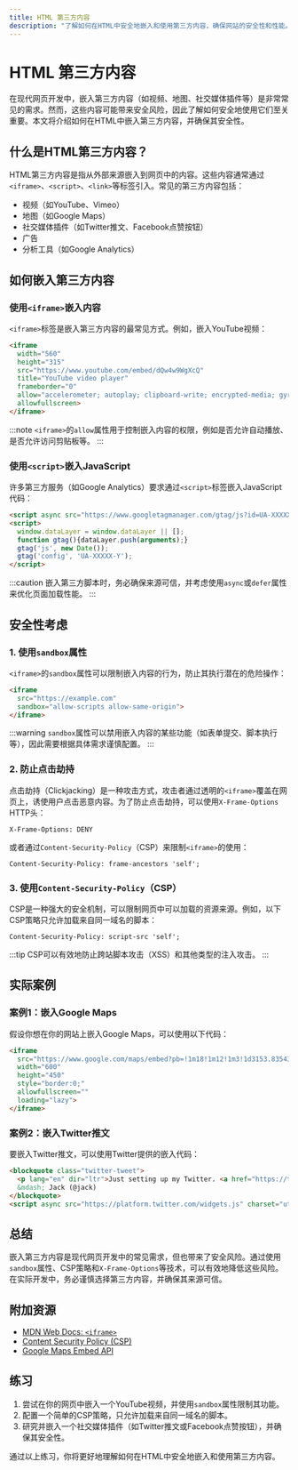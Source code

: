 ```yaml
---
title: HTML 第三方内容
description: "了解如何在HTML中安全地嵌入和使用第三方内容，确保网站的安全性和性能。"
---
```


# HTML 第三方内容

在现代网页开发中，嵌入第三方内容（如视频、地图、社交媒体插件等）是非常常见的需求。然而，这些内容可能带来安全风险，因此了解如何安全地使用它们至关重要。本文将介绍如何在HTML中嵌入第三方内容，并确保其安全性。

## 什么是HTML第三方内容？

HTML第三方内容是指从外部来源嵌入到网页中的内容。这些内容通常通过`<iframe>`、`<script>`、`<link>`等标签引入。常见的第三方内容包括：

- 视频（如YouTube、Vimeo）
- 地图（如Google Maps）
- 社交媒体插件（如Twitter推文、Facebook点赞按钮）
- 广告
- 分析工具（如Google Analytics）

## 如何嵌入第三方内容

### 使用`<iframe>`嵌入内容

`<iframe>`标签是嵌入第三方内容的最常见方式。例如，嵌入YouTube视频：

```html
<iframe 
  width="560" 
  height="315" 
  src="https://www.youtube.com/embed/dQw4w9WgXcQ" 
  title="YouTube video player" 
  frameborder="0" 
  allow="accelerometer; autoplay; clipboard-write; encrypted-media; gyroscope; picture-in-picture" 
  allowfullscreen>
</iframe>
```

:::note
`<iframe>`的`allow`属性用于控制嵌入内容的权限，例如是否允许自动播放、是否允许访问剪贴板等。
:::

### 使用`<script>`嵌入JavaScript

许多第三方服务（如Google Analytics）要求通过`<script>`标签嵌入JavaScript代码：

```html
<script async src="https://www.googletagmanager.com/gtag/js?id=UA-XXXXX-Y"></script>
<script>
  window.dataLayer = window.dataLayer || [];
  function gtag(){dataLayer.push(arguments);}
  gtag('js', new Date());
  gtag('config', 'UA-XXXXX-Y');
</script>
```

:::caution
嵌入第三方脚本时，务必确保来源可信，并考虑使用`async`或`defer`属性来优化页面加载性能。
:::

## 安全性考虑

### 1. 使用`sandbox`属性

`<iframe>`的`sandbox`属性可以限制嵌入内容的行为，防止其执行潜在的危险操作：

```html
<iframe 
  src="https://example.com" 
  sandbox="allow-scripts allow-same-origin">
</iframe>
```

:::warning
`sandbox`属性可以禁用嵌入内容的某些功能（如表单提交、脚本执行等），因此需要根据具体需求谨慎配置。
:::

### 2. 防止点击劫持

点击劫持（Clickjacking）是一种攻击方式，攻击者通过透明的`<iframe>`覆盖在网页上，诱使用户点击恶意内容。为了防止点击劫持，可以使用`X-Frame-Options` HTTP头：

```http
X-Frame-Options: DENY
```

或者通过`Content-Security-Policy`（CSP）来限制`<iframe>`的使用：

```http
Content-Security-Policy: frame-ancestors 'self';
```

### 3. 使用`Content-Security-Policy`（CSP）

CSP是一种强大的安全机制，可以限制网页中可以加载的资源来源。例如，以下CSP策略只允许加载来自同一域名的脚本：

```http
Content-Security-Policy: script-src 'self';
```

:::tip
CSP可以有效地防止跨站脚本攻击（XSS）和其他类型的注入攻击。
:::

## 实际案例

### 案例1：嵌入Google Maps

假设你想在你的网站上嵌入Google Maps，可以使用以下代码：

```html
<iframe 
  src="https://www.google.com/maps/embed?pb=!1m18!1m12!1m3!1d3153.8354345093747!2d144.9537353153166!3d-37.81627974202105!2m3!1f0!2f0!3f0!3m2!1i1024!2i768!4f13.1!3m3!1m2!1s0x6ad642af0f11fd81%3A0xf577d6a32f7c787!2sFlinders%20Street%20Station!5e0!3m2!1sen!2sau!4v1629780000000!5m2!1sen!2sau" 
  width="600" 
  height="450" 
  style="border:0;" 
  allowfullscreen="" 
  loading="lazy">
</iframe>
```

### 案例2：嵌入Twitter推文

要嵌入Twitter推文，可以使用Twitter提供的嵌入代码：

```html
<blockquote class="twitter-tweet">
  <p lang="en" dir="ltr">Just setting up my Twitter. <a href="https://twitter.com/jack/status/20">March 21, 2006</a></p>
  &mdash; Jack (@jack) 
</blockquote>
<script async src="https://platform.twitter.com/widgets.js" charset="utf-8"></script>
```

## 总结

嵌入第三方内容是现代网页开发中的常见需求，但也带来了安全风险。通过使用`sandbox`属性、CSP策略和`X-Frame-Options`等技术，可以有效地降低这些风险。在实际开发中，务必谨慎选择第三方内容，并确保其来源可信。

## 附加资源

- [MDN Web Docs: `<iframe>`](https://developer.mozilla.org/en-US/docs/Web/HTML/Element/iframe)
- [Content Security Policy (CSP)](https://developer.mozilla.org/en-US/docs/Web/HTTP/CSP)
- [Google Maps Embed API](https://developers.google.com/maps/documentation/embed/get-started)

## 练习

1. 尝试在你的网页中嵌入一个YouTube视频，并使用`sandbox`属性限制其功能。
2. 配置一个简单的CSP策略，只允许加载来自同一域名的脚本。
3. 研究并嵌入一个社交媒体插件（如Twitter推文或Facebook点赞按钮），并确保其安全性。

通过以上练习，你将更好地理解如何在HTML中安全地嵌入和使用第三方内容。